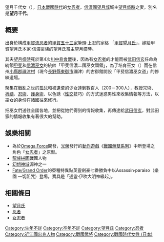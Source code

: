 {{japanese|japanese=望月 千代女=もちづき ちよめ|romaji=Mochisuki Chiyome}}
望月千代女（{{bd|？||？||}}），[[日本戰國時代|日本戰國時代]]的[[女忍者|女忍者]]。[[信濃國|信濃國]][[望月城|望月城]]城主[[望月盛時|望月盛時]]之妻。別名是'''望月千代'''。

== 概要 ==
出身於構成[[甲賀流|甲賀流]][[忍者|忍者]]的[[甲賀五十三家|甲賀五十三家]]筆頭‧上忍的家格 「[[望月氏|甲賀望月氏]]」，嫁給甲賀望月氏本家‧信濃豪族的望月氏當主望月盛時。

其夫[[望月盛時|望月盛時]]死於第4次[[川中島會戰|川中島會戰]]後，因為有[[女忍者|女忍者]]的才能而被[[武田信玄|武田信玄]]任命為統領[[甲斐|甲斐]]和[[信濃|信濃]][[巫女|巫女]]的統帥「甲斐信濃二國巫女頭領」，為了培育巫女（{{lang|ja|歩き巫女}}）而在信州[[小縣郡|小縣郡]][[禰津村|禰津村]]（現今[[長野縣|長野縣]][[東御市|東御市]]禰津）的古御館開設「甲斐信濃巫女道」的修練道場。

聚集在戰亂之世的[[孤兒|孤兒]]和被遺棄的少女達到數百人（200－300人），教授咒術、[[祈禱|祈禱]]、[[忍術|忍術]]、[[護身術|護身術]]、以色誘（[[性交|性交]]技巧）的方式迷惑男性來收集情報等方法，以巫女的身份在諸國往來修行。

把巫女們送往全國各地，並把從她們得到的情報收集，再傳達給[[武田信玄|武田信玄]]，對武田家的情報收集有著很大的幫助。

== 娛樂相關 ==
*為於[[Omega_Force|Omega Force]]開發，[[光榮|光榮]]發行的[[動作遊戲|動作遊戲]]《[[戰國無雙系列|戰國無雙系列]]》中所登場之角色「[[女忍者_(戰國無雙)|女忍者]]」之原型。
*[[龍族拼圖|龍族拼圖]]戰國人物
*[[幻想神域|幻想神域]]源神之一
*[[Fate/Grand_Order|Fate/Grand Order]]的亞種特異點英靈劍豪七番勝負中以Assassin·paraiso（樂園 一切詛咒）登場，寶具是「通靈‧伊吹大明神緣起」。

== 相關條目 ==
*[[望月氏|望月氏]]
*[[忍者|忍者]]
*[[女忍者|女忍者]]

[[Category:生年不詳|Category:生年不詳]]
[[Category:卒年不詳|Category:卒年不詳]]
[[Category:望月氏|Category:望月氏]]
[[Category:忍者|Category:忍者]]
[[Category:近江國出身人物|Category:近江國出身人物]]
[[Category:戰國武將|Category:戰國武將]]
[[Category:戰國時代女性_(日本)|Category:戰國時代女性 (日本)]]